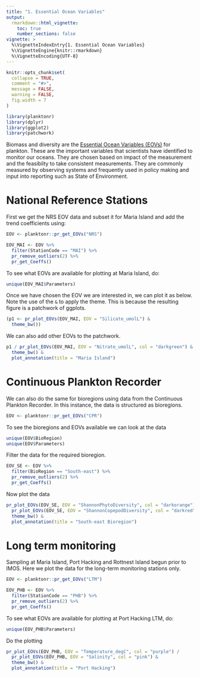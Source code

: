 ```yaml
---
title: "1. Essential Ocean Variables"
output: 
  rmarkdown::html_vignette:
    toc: true
    number_sections: false
vignette: >
  %\VignetteIndexEntry{1. Essential Ocean Variables}
  %\VignetteEngine{knitr::rmarkdown}
  %\VignetteEncoding{UTF-8}
---
```


```r
knitr::opts_chunk$set(
  collapse = TRUE,
  comment = "#>",
  message = FALSE,
  warning = FALSE,
  fig.width = 7
)
```

```r
library(planktonr)
library(dplyr)
library(ggplot2)
library(patchwork)
```

Biomass and diversity are the [Essential Ocean Variables (EOVs)]("https://www.goosocean.org/index.php?option=com_content&view=article&layout=edit&id=283&Itemid=441") for plankton. These are the important variables that scientists have identified to monitor our oceans. They are chosen based on impact of the measurement and the feasiblity to take consistent measurements. They are commonly measured by observing systems and frequently used in policy making and input into reporting such as State of Environment.

# National Reference Stations

First we get the NRS EOV data and subset it for Maria Island and add the trend coefficients using:
```r
EOV <- planktonr::pr_get_EOVs("NRS")

EOV_MAI <- EOV %>%
  filter(StationCode == "MAI") %>%
  pr_remove_outliers(2) %>%
  pr_get_Coeffs()
```


To see what EOVs are available for plotting at Maria Island, do:
```r
unique(EOV_MAI$Parameters)
```


Once we have chosen the EOV we are interested in, we can plot it as below. Note the use of the `&` to apply the theme. This is because the resulting figure is a patchwork of ggplots.
```r
(p1 <- pr_plot_EOVs(EOV_MAI, EOV = "Silicate_umolL") &
  theme_bw())
```

We can also add other EOVs to the patchwork.
```r
p1 / pr_plot_EOVs(EOV_MAI, EOV = "Nitrate_umolL", col = "darkgreen") &
  theme_bw() &
  plot_annotation(title = "Maria Island")
```


# Continuous Plankton Recorder

We can also do the same for bioregions using data from the Continuous Plankton Recorder. In this instance, the data is structured as bioregions.

```r
EOV <- planktonr::pr_get_EOVs("CPR")
```

To see the bioregions and EOVs available we can look at the data

```r
unique(EOV$BioRegion)
unique(EOV$Parameters)
```

Filter the data for the required bioregion.
```r
EOV_SE <- EOV %>%
  filter(BioRegion == "South-east") %>%
  pr_remove_outliers(2) %>%
  pr_get_Coeffs()
```

Now plot the data
```r
pr_plot_EOVs(EOV_SE, EOV = "ShannonPhytoDiversity", col = "darkorange") /
  pr_plot_EOVs(EOV_SE, EOV = "ShannonCopepodDiversity", col = "darkred") &
  theme_bw() &
  plot_annotation(title = "South-east Bioregion")
```


# Long term monitoring

Sampling at Maria Island, Port Hacking and Rottnest Island begun prior to IMOS. Here we plot the data for the long-term monitoring stations only.

```r
EOV <- planktonr::pr_get_EOVs("LTM")

EOV_PHB <- EOV %>%
  filter(StationCode == "PHB") %>%
  pr_remove_outliers(2) %>%
  pr_get_Coeffs()
```

To see what EOVs are available for plotting at Port Hacking LTM, do:
```r
unique(EOV_PHB$Parameters)
```

Do the plotting
```r
pr_plot_EOVs(EOV_PHB, EOV = "Temperature_degC", col = "purple") /
  pr_plot_EOVs(EOV_PHB, EOV = "Salinity", col = "pink") &
  theme_bw() &
  plot_annotation(title = "Port Hacking")
```

